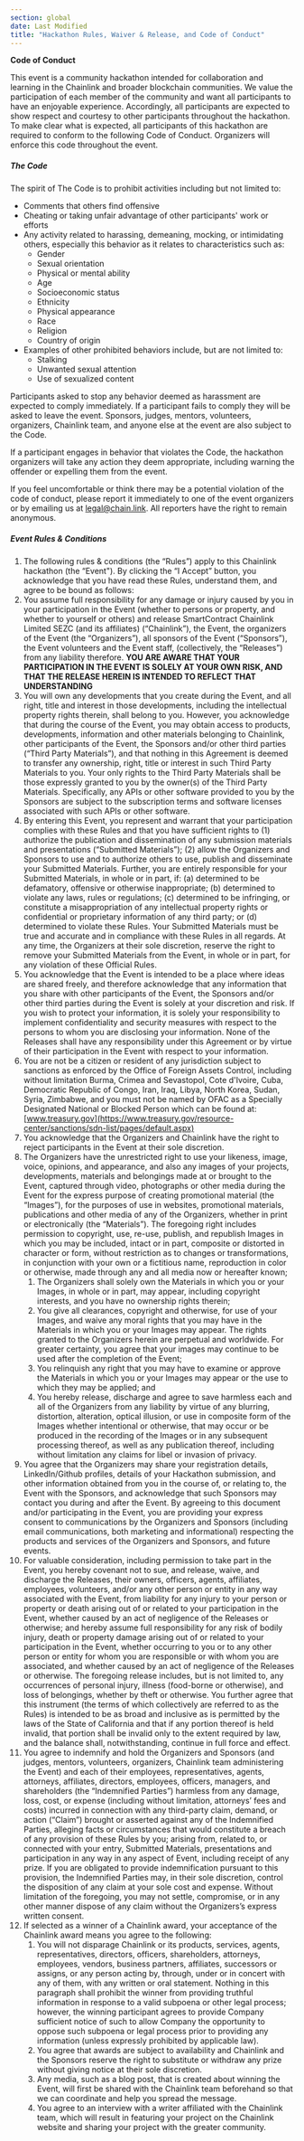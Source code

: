 ```yaml
---
section: global
date: Last Modified
title: "Hackathon Rules, Waiver & Release, and Code of Conduct"
---
```


**Code of Conduct**

This event is a community hackathon intended for collaboration and learning in the Chainlink and broader blockchain communities. We value the participation of each member of the community and want all participants to have an enjoyable experience. Accordingly, all participants are expected to show respect and courtesy to other participants throughout the hackathon. To make clear what is expected, all participants of this hackathon are required to conform to the following Code of Conduct. Organizers will enforce this code throughout the event.

##### **The Code**

The spirit of The Code is to prohibit activities including but not limited to:

- Comments that others find offensive
- Cheating or taking unfair advantage of other participants' work or efforts
- Any activity related to harassing, demeaning, mocking, or intimidating others, especially this behavior as it relates to characteristics such as:
  - Gender
  - Sexual orientation
  - Physical or mental ability
  - Age
  - Socioeconomic status
  - Ethnicity
  - Physical appearance
  - Race
  - Religion
  - Country of origin
- Examples of other prohibited behaviors include, but are not limited to:
  - Stalking
  - Unwanted sexual attention
  - Use of sexualized content

Participants asked to stop any behavior deemed as harassment are expected to comply immediately. If a participant fails to comply they will be asked to leave the event. Sponsors, judges, mentors, volunteers, organizers, Chainlink team, and anyone else at the event are also subject to the Code.

If a participant engages in behavior that violates the Code, the hackathon organizers will take any action they deem appropriate, including warning the offender or expelling them from the event.

If you feel uncomfortable or think there may be a potential violation of the code of conduct, please report it immediately to one of the event organizers or by emailing us at legal@chain.link. All reporters have the right to remain anonymous.

##### **Event Rules & Conditions**

1. The following rules & conditions (the “Rules”) apply to this Chainlink hackathon (the “Event"). By clicking the “I Accept” button, you acknowledge that you have read these Rules, understand them, and agree to be bound as follows:
1. You assume full responsibility for any damage or injury caused by you in your participation in the Event (whether to persons or property, and whether to yourself or others) and release SmartContract Chainlink Limited SEZC (and its affiliates) (“Chainlink”), the Event, the organizers of the Event (the “Organizers”), all sponsors of the Event (“Sponsors”), the Event volunteers and the Event staff, (collectively, the “Releases”) from any liability therefore. **YOU ARE AWARE THAT YOUR PARTICIPATION IN THE EVENT IS SOLELY AT YOUR OWN RISK, AND THAT THE RELEASE HEREIN IS INTENDED TO REFLECT THAT UNDERSTANDING**
1. You will own any developments that you create during the Event, and all right, title and interest in those developments, including the intellectual property rights therein, shall belong to you. However, you acknowledge that during the course of the Event, you may obtain access to products, developments, information and other materials belonging to Chainlink, other participants of the Event, the Sponsors and/or other third parties (“Third Party Materials”), and that nothing in this Agreement is deemed to transfer any ownership, right, title or interest in such Third Party Materials to you. Your only rights to the Third Party Materials shall be those expressly granted to you by the owner(s) of the Third Party Materials. Specifically, any APIs or other software provided to you by the Sponsors are subject to the subscription terms and software licenses associated with such APIs or other software.
1. By entering this Event, you represent and warrant that your participation complies with these Rules and that you have sufficient rights to (1) authorize the publication and dissemination of any submission materials and presentations (“Submitted Materials”); (2) allow the Organizers and Sponsors to use and to authorize others to use, publish and disseminate your Submitted Materials. Further, you are entirely responsible for your Submitted Materials, in whole or in part, if: (a) determined to be defamatory, offensive or otherwise inappropriate; (b) determined to violate any laws, rules or regulations; (c) determined to be infringing, or constitute a misappropriation of any intellectual property rights or confidential or proprietary information of any third party; or (d) determined to violate these Rules. Your Submitted Materials must be true and accurate and in compliance with these Rules in all regards. At any time, the Organizers at their sole discretion, reserve the right to remove your Submitted Materials from the Event, in whole or in part, for any violation of these Official Rules.
1. You acknowledge that the Event is intended to be a place where ideas are shared freely, and therefore acknowledge that any information that you share with other participants of the Event, the Sponsors and/or other third parties during the Event is solely at your discretion and risk. If you wish to protect your information, it is solely your responsibility to implement confidentiality and security measures with respect to the persons to whom you are disclosing your information. None of the Releases shall have any responsibility under this Agreement or by virtue of their participation in the Event with respect to your information.
1. You are not be a citizen or resident of any jurisdiction subject to sanctions as enforced by the Office of Foreign Assets Control, including without limitation Burma, Crimea and Sevastopol, Cote d'Ivoire, Cuba, Democratic Republic of Congo, Iran, Iraq, Libya, North Korea, Sudan, Syria, Zimbabwe, and you must not be named by OFAC as a Specially Designated National or Blocked Person which can be found at: [www.treasury.gov](https://www.treasury.gov/resource-center/sanctions/sdn-list/pages/default.aspx)
1. You acknowledge that the Organizers and Chainlink have the right to reject participants in the Event at their sole discretion.
1. The Organizers have the unrestricted right to use your likeness, image, voice, opinions, and appearance, and also any images of your projects, developments, materials and belongings made at or brought to the Event, captured through video, photographs or other media during the Event for the express purpose of creating promotional material (the “Images”), for the purposes of use in websites, promotional materials, publications and other media of any of the Organizers, whether in print or electronically (the “Materials”). The foregoing right includes permission to copyright, use, re-use, publish, and republish Images in which you may be included, intact or in part, composite or distorted in character or form, without restriction as to changes or transformations, in conjunction with your own or a fictitious name, reproduction in color or otherwise, made through any and all media now or hereafter known;
   1. The Organizers shall solely own the Materials in which you or your Images, in whole or in part, may appear, including copyright interests, and you have no ownership rights therein;
   1. You give all clearances, copyright and otherwise, for use of your Images, and waive any moral rights that you may have in the Materials in which you or your Images may appear. The rights granted to the Organizers herein are perpetual and worldwide. For greater certainty, you agree that your images may continue to be used after the completion of the Event;
   1. You relinquish any right that you may have to examine or approve the Materials in which you or your Images may appear or the use to which they may be applied; and
   1. You hereby release, discharge and agree to save harmless each and all of the Organizers from any liability by virtue of any blurring, distortion, alteration, optical illusion, or use in composite form of the Images whether intentional or otherwise, that may occur or be produced in the recording of the Images or in any subsequent processing thereof, as well as any publication thereof, including without limitation any claims for libel or invasion of privacy.
1. You agree that the Organizers may share your registration details, LinkedIn/Github profiles, details of your Hackathon submission, and other information obtained from you in the course of, or relating to, the Event with the Sponsors, and acknowledge that such Sponsors may contact you during and after the Event. By agreeing to this document and/or participating in the Event, you are providing your express consent to communications by the Organizers and Sponsors (including email communications, both marketing and informational) respecting the products and services of the Organizers and Sponsors, and future events.
1. For valuable consideration, including permission to take part in the Event, you hereby covenant not to sue, and release, waive, and discharge the Releases, their owners, officers, agents, affiliates, employees, volunteers, and/or any other person or entity in any way associated with the Event, from liability for any injury to your person or property or death arising out of or related to your participation in the Event, whether caused by an act of negligence of the Releases or otherwise; and hereby assume full responsibility for any risk of bodily injury, death or property damage arising out of or related to your participation in the Event, whether occurring to you or to any other person or entity for whom you are responsible or with whom you are associated, and whether caused by an act of negligence of the Releases or otherwise. The foregoing release includes, but is not limited to, any occurrences of personal injury, illness (food-borne or otherwise), and loss of belongings, whether by theft or otherwise. You further agree that this instrument (the terms of which collectively are referred to as the Rules) is intended to be as broad and inclusive as is permitted by the laws of the State of California and that if any portion thereof is held invalid, that portion shall be invalid only to the extent required by law, and the balance shall, notwithstanding, continue in full force and effect.
1. You agree to indemnify and hold the Organizers and Sponsors (and judges, mentors, volunteers, organizers, Chainlink team administering the Event) and each of their employees, representatives, agents, attorneys, affiliates, directors, employees, officers, managers, and shareholders (the “Indemnified Parties”) harmless from any damage, loss, cost, or expense (including without limitation, attorneys’ fees and costs) incurred in connection with any third-party claim, demand, or action (“Claim”) brought or asserted against any of the Indemnified Parties, alleging facts or circumstances that would constitute a breach of any provision of these Rules by you; arising from, related to, or connected with your entry, Submitted Materials, presentations and participation in any way in any aspect of Event, including receipt of any prize. If you are obligated to provide indemnification pursuant to this provision, the Indemnified Parties may, in their sole discretion, control the disposition of any claim at your sole cost and expense. Without limitation of the foregoing, you may not settle, compromise, or in any other manner dispose of any claim without the Organizers’s express written consent.
1. If selected as a winner of a Chainlink award, your acceptance of the Chainlink award means you agree to the following:
   1. You will not disparage Chainlink or its products, services, agents, representatives, directors, officers, shareholders, attorneys, employees, vendors, business partners, affiliates, successors or assigns, or any person acting by, through, under or in concert with any of them, with any written or oral statement. Nothing in this paragraph shall prohibit the winner from providing truthful information in response to a valid subpoena or other legal process; however, the winning participant agrees to provide Company sufficient notice of such to allow Company the opportunity to oppose such subpoena or legal process prior to providing any information (unless expressly prohibited by applicable law).
   1. You agree that awards are subject to availability and Chainlink and the Sponsors reserve the right to substitute or withdraw any prize without giving notice at their sole discretion.
   1. Any media, such as a blog post, that is created about winning the Event, will first be shared with the Chainlink team beforehand so that we can coordinate and help you spread the message.
   1. You agree to an interview with a writer affiliated with the Chainlink team, which will result in featuring your project on the Chainlink website and sharing your project with the greater community.
